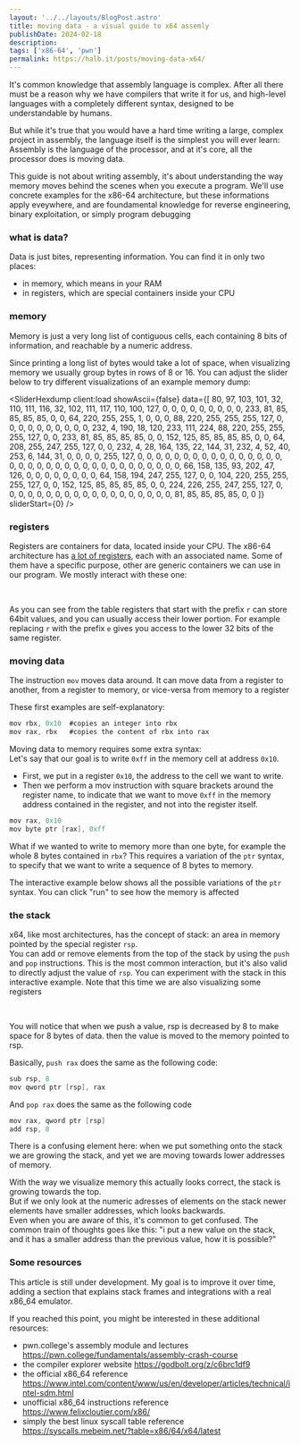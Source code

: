 ```yaml
---
layout: '../../layouts/BlogPost.astro'
title: moving data - a visual guide to x64 assemly
publishDate: 2024-02-18
description: 
tags: ['x86-64', 'pwn']
permalink: https://halb.it/posts/moving-data-x64/
---
```


It's common knowledge that assembly language is complex.
After all there must be a reason why
we have compilers that write it for us, and high-level languages with a completely 
different syntax, designed to be understandable by humans.

But while it's true that you would have a hard time writing a large, complex project
in assembly, the language itself is the simplest you will ever learn:
Assembly is the language of the processor, and at it's core, all the processor does is moving data.

This guide is not about writing assembly, it's about understanding the way memory moves
behind the scenes when you execute a program. We'll use concrete examples for the
x86-64 architecture, but these informations apply eveywhere, and are foundamental knowledge 
for reverse engineering, binary exploitation, or simply program debugging

### what is data?

Data is just bites, representing information. You can find it in only two places:
- in memory, which means in your RAM
- in registers, which are special containers inside your CPU

### memory

Memory is just a very long list of
contiguous cells, each containing 8 bits of information, and reachable by a numeric address.

Since printing a long list of bytes would take a lot of space,
when visualizing memory we usually group bytes in rows of 8 or 16.
You can adjust the slider below to try different visualizations of an example memory dump:

<SliderHexdump
  client:load 
  showAscii={false}
  data={[
  80, 97, 103, 101, 32, 110, 111, 116, 32, 102, 111, 117, 110, 100, 127, 0, 0, 0, 0, 0, 0, 0, 0, 0, 233, 81, 85, 85, 85, 85, 0, 0, 64, 220, 255, 255, 1, 0, 0, 0, 88, 220, 255, 255, 255, 127, 0, 0, 0, 0, 0, 0, 0, 0, 0, 0, 232, 4, 190, 18, 120, 233, 111, 224, 88, 220, 255, 255, 255, 127, 0, 0, 233, 81, 85, 85, 85, 85, 0, 0, 152, 125, 85, 85, 85, 85, 0, 0, 64, 208, 255, 247, 255, 127, 0, 0, 232, 4, 28, 164, 135, 22, 144, 31,
  232, 4, 52, 40, 253, 6, 144, 31, 0, 0, 0, 0, 255, 127, 0, 0, 0, 0, 0, 0, 0, 0, 0, 0, 0, 0, 0, 0, 0, 0, 0, 0, 0, 0, 0, 0, 0, 0, 0, 0, 0, 0, 0, 0, 0, 0, 0, 0, 0, 66, 158, 135, 93, 202, 47, 126, 0, 0, 0, 0, 0, 0, 0, 0, 64, 158, 194, 247, 255, 127, 0, 0, 104, 220, 255, 255, 255, 127, 0, 0, 152, 125, 85, 85, 85, 85, 0, 0, 224, 226, 255, 247, 255, 127, 0, 0, 0, 0, 0, 0,
  0, 0, 0, 0, 0, 0, 0, 0, 0, 0, 0, 0, 0, 81, 85, 85, 85, 85, 0, 0 
  ]}
  sliderStart={0} />

### registers

Registers are containers for data, located inside your CPU.
The x86-64 architecture has
[a lot of registers](https://en.wikipedia.org/wiki/X86#/media/File:Table_of_x86_Registers_svg.svg),
each with an associated name.
Some of them have a specific purpose, other are generic containers we can use in our program.
We mostly interact with these one:

<RegistersTable />

<br/>

As you can see from the table registers that start with the prefix `r` can store 64bit values,
 and you can usually access their lower portion.
For example replacing `r` with the prefix `e` gives you
access to the lower 32 bits of the same register.

### moving data

The instruction `mov` moves data around. It can move data from a register to another,
from a register to memory, or vice-versa from memory to a register

 These first examples are self-explanatory:

```c
mov rbx, 0x10  #copies an integer into rbx
mov rax, rbx   #copies the content of rbx into rax
```

Moving data to memory requires some extra syntax:<br/>
Let's say that our goal is to write `0xff` in the memory cell at address `0x10`.
- First, we put in a register `0x10`, the address to the cell we want to write.
- Then we perform a mov instruction with square brackets around the register name, to indicate that we want to move `0xff` in
the memory address contained in the register, and not into the register itself.

```c
mov rax, 0x10
mov byte ptr [rax], 0xff
```

What if we wanted to write to memory more than one byte, for example the whole 8 bytes contained in `rbx`?
This requires a variation of the `ptr` syntax, to specify that we want to write a sequence of 8 bytes to memory.

The interactive example below shows all the possible variations of the `ptr` syntax.
You can click "run" to see how the memory is affected

<PtrHexdump
  client:load 
  showAscii={false}
  sliderStart={0} />

### the stack

x64, like most architectures, has the concept of stack: an area in memory pointed
by the special register `rsp`.<br/>
You can add or remove elements from the top of the stack by using the
`push` and `pop` instructions. This is the most common interaction, but it's also valid to directly adjust the value of `rsp`.
You can experiment with the stack in this interactive example.
Note that this time we are also visualizing some registers

<PushHexdump 
  client:load
  centered={false}
  showAscii={true} />
<br/>

You will notice that when we push a value, 
rsp is decreased by 8 to make space for 8 bytes of data.
then the value is moved to the memory pointed to rsp.

Basically, `push rax` does the same as the following code:
```c
sub rsp, 8
mov qword ptr [rsp], rax
```

And `pop rax` does the same as the following code
```c
mov rax, qword ptr [rsp]
add rsp, 8
```

There is a confusing element here: when we put something onto the stack we are
growing the stack, and yet we are moving towards lower addresses of memory.

With the way we visualize memory this actually looks correct, the stack is growing 
towards the top.<br/>
But if we only look at the numeric adresses of elements on the stack newer elements have smaller addresses,
which looks backwards.<br/>
Even when you are aware of this, it's common to get confused. The common train of thoughts goes like this:
"i put a new value on the stack, and it has a smaller address than the previous value, how it is possible?"


### Some resources

This article is still under development. My goal is to improve it over time, 
adding a section that explains stack frames and integrations with a real x86_64 emulator.

If you reached this point, you might be interested in these additional resources:

- pwn.college's assembly module and lectures https://pwn.college/fundamentals/assembly-crash-course
- the compiler explorer website https://godbolt.org/z/c6brc1df9
- the official x86_64 reference https://www.intel.com/content/www/us/en/developer/articles/technical/intel-sdm.html
- unofficial x86_64 instructions reference https://www.felixcloutier.com/x86/
- simply the best linux syscall table reference https://syscalls.mebeim.net/?table=x86/64/x64/latest





